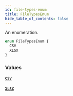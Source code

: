 ```yaml
---
id: file-types-enum
title: FileTypesEnum
hide_table_of_contents: false
---
```


An enumeration.

```graphql
enum FileTypesEnum {
  CSV
  XLSX
}
```

### Values

#### [`CSV`](#)

#### [`XLSX`](#)
